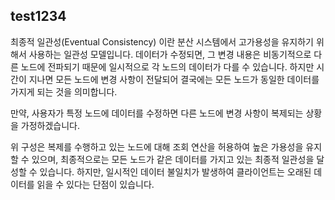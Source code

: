 ## test1234
최종적 일관성(Eventual Consistency) 이란 분산 시스템에서 고가용성을 유지하기 위해서 사용하는 일관성 모델입니다. 데이터가 수정되면, 그 변경 내용은 비동기적으로 다른 노드에 전파되기 때문에 일시적으로 각 노드의 데이터가 다를 수 있습니다. 하지만 시간이 지나면 모든 노드에 변경 사항이 전달되어 결국에는 모든 노드가 동일한 데이터를 가지게 되는 것을 의미합니다.

만약, 사용자가 특정 노드에 데이터를 수정하면 다른 노드에 변경 사항이 복제되는 상황을 가정하겠습니다.

위 구성은 복제를 수행하고 있는 노드에 대해 조회 연산을 허용하여 높은 가용성을 유지할 수 있으며, 최종적으로는 모든 노드가 같은 데이터를 가지고 있는 최종적 일관성을 달성할 수 있습니다. 하지만, 일시적인 데이터 불일치가 발생하여 클라이언트는 오래된 데이터를 읽을 수 있다는 단점이 있습니다.



